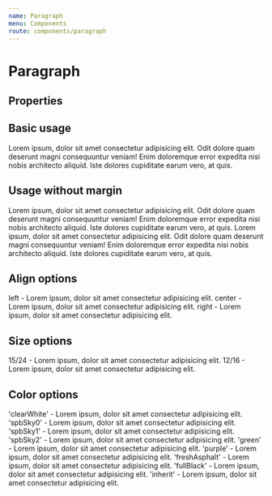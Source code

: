 ```yaml
---
name: Paragraph
menu: Components
route: components/paragraph
---
```



# Paragraph

## Properties

<Props of={Paragraph} />

## Basic usage

<Playground>
    <DemoMarginWrapper>
        <Paragraph>
            Lorem ipsum, dolor sit amet consectetur adipisicing elit. Odit dolore
            quam deserunt magni consequuntur veniam! Enim doloremque error expedita
            nisi nobis architecto aliquid. Iste dolores cupiditate earum vero, at
            quis.
        </Paragraph>
    </DemoMarginWrapper>
</Playground>

## Usage without margin

<Playground>
    <DemoMarginWrapper>
        <Paragraph margin={false}>
            Lorem ipsum, dolor sit amet consectetur adipisicing elit. Odit dolore
            quam deserunt magni consequuntur veniam! Enim doloremque error expedita
            nisi nobis architecto aliquid. Iste dolores cupiditate earum vero, at
            quis.
        </Paragraph>
        <Paragraph margin={false}>
            Lorem ipsum, dolor sit amet consectetur adipisicing elit. Odit dolore
            quam deserunt magni consequuntur veniam! Enim doloremque error expedita
            nisi nobis architecto aliquid. Iste dolores cupiditate earum vero, at
            quis.
        </Paragraph>
    </DemoMarginWrapper>
</Playground>

## Align options

<Playground>
    <DemoMarginWrapper>
        <Paragraph align='left'>
            left - Lorem ipsum, dolor sit amet consectetur adipisicing elit.
        </Paragraph>
        <Paragraph align='center'>
            center - Lorem ipsum, dolor sit amet consectetur adipisicing elit.
        </Paragraph>
        <Paragraph align='right'>
            right - Lorem ipsum, dolor sit amet consectetur adipisicing elit.
        </Paragraph>
    </DemoMarginWrapper>
</Playground>

## Size options

<Playground>
    <DemoMarginWrapper>
        <Paragraph>
            15/24 - Lorem ipsum, dolor sit amet consectetur adipisicing elit.
        </Paragraph>
        <Paragraph size={'small'}>
            12/16 - Lorem ipsum, dolor sit amet consectetur adipisicing elit.
        </Paragraph>
    </DemoMarginWrapper>
</Playground>

## Color options

<Playground>
    <DemoMarginWrapper>
        <DemoBackgroundWrapper>
            <Paragraph color='clearWhite'>
                'clearWhite' - Lorem ipsum, dolor sit amet consectetur adipisicing elit.
            </Paragraph>
            <Paragraph color='spbSky0'>
                'spbSky0' - Lorem ipsum, dolor sit amet consectetur adipisicing elit.
            </Paragraph>
            <Paragraph color='spbSky1'>
                'spbSky1' - Lorem ipsum, dolor sit amet consectetur adipisicing elit.
            </Paragraph>
            <Paragraph color='spbSky2'>
                'spbSky2' - Lorem ipsum, dolor sit amet consectetur adipisicing elit.
            </Paragraph>
        </DemoBackgroundWrapper>
        <Paragraph color='green'>
            'green' - Lorem ipsum, dolor sit amet consectetur adipisicing elit.
        </Paragraph>
        <Paragraph color='purple'>
            'purple' - Lorem ipsum, dolor sit amet consectetur adipisicing elit.
        </Paragraph>
        <Paragraph color='freshAsphalt'>
            'freshAsphalt' - Lorem ipsum, dolor sit amet consectetur adipisicing elit.
        </Paragraph>
        <Paragraph color='fullBlack'>
            'fullBlack' - Lorem ipsum, dolor sit amet consectetur adipisicing elit.
        </Paragraph>
        <Paragraph color='inherit'>
            'inherit' - Lorem ipsum, dolor sit amet consectetur adipisicing elit.
        </Paragraph>
    </DemoMarginWrapper>
</Playground>
